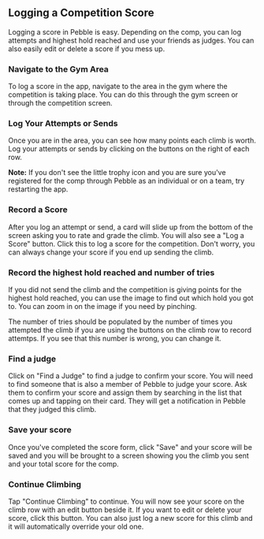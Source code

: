 

## Logging a Competition Score

Logging a score in Pebble is easy. Depending on the comp, you can log attempts and highest hold reached and use your friends as judges. You can also easily edit or delete a score if you mess up.

### Navigate to the Gym Area

To log a score in the app, navigate to the area in the gym where the competition is taking place. You can do this through the gym screen or through the competition screen.

<PhoneImageWrapper alt="Gym Area Nav" src={Bitmap11} />

### Log Your Attempts or Sends

Once you are in the area, you can see how many points each climb is worth. Log your attempts or sends by clicking on the buttons on the right of each row.

<PhoneImageWrapper alt="Log Attempts" src={Bitmap10} />

**Note:** If you don't see the little trophy icon and you are sure you've registered for the comp through Pebble as an individual or on a team, try restarting the app.

### Record a Score

After you log an attempt or send, a card will slide up from the bottom of the screen asking you to rate and grade the climb. You will also see a "Log a Score" button. Click this to log a score for the competition. Don't worry, you can always change your score if you end up sending the climb.

<PhoneImageWrapper alt="Send Swiper" src={Bitmap9} />

### Record the highest hold reached and number of tries

If you did not send the climb and the competition is giving points for the highest hold reached, you can use the image to find out which hold you got to. You can zoom in on the image if you need by pinching.

The number of tries should be populated by the number of times you attempted the climb if you are using the buttons on the climb row to record attemtps. If you see that this number is wrong, you can change it.

<PhoneImageWrapper alt="Highest Hold" src={Bitmap8} />

### Find a judge

Click on "Find a Judge" to find a judge to confirm your score. You will need to find someone that is also a member of Pebble to judge your score. Ask them to confirm your score and assign them by searching in the list that comes up and tapping on their card. They will get a notification in Pebble that they judged this climb.

<PhoneImageWrapper alt="Find a Judge" src={Bitmap7} />

### Save your score

Once you've completed the score form, click "Save" and your score will be saved and you will be brought to a screen showing you the climb you sent and your total score for the comp.

<PhoneImageWrapper alt="Your Score" src={Bitmap4} />

### Continue Climbing

Tap "Continue Climbing" to continue. You will now see your score on the climb row with an edit button beside it. If you want to edit or delete your score, click this button. You can also just log a new score for this climb and it will automatically override your old one.

<PhoneImageWrapper alt="Edit Score" src={Bitmap3} />
